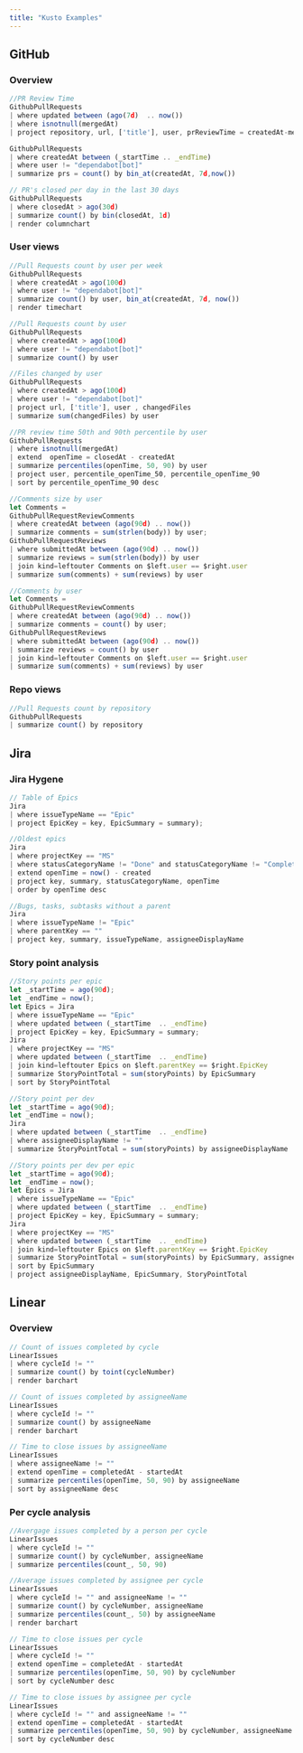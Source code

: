 ```yaml
---
title: "Kusto Examples"
---
```


## GitHub

### Overview

```jsx
//PR Review Time
GithubPullRequests
| where updated between (ago(7d)  .. now())
| where isnotnull(mergedAt)
| project repository, url, ['title'], user, prReviewTime = createdAt-mergedAt

GithubPullRequests
| where createdAt between (_startTime .. _endTime)
| where user != "dependabot[bot]"
| summarize prs = count() by bin_at(createdAt, 7d,now())

// PR's closed per day in the last 30 days
GithubPullRequests
| where closedAt > ago(30d)
| summarize count() by bin(closedAt, 1d)
| render columnchart
```

### User views

```jsx
//Pull Requests count by user per week
GithubPullRequests
| where createdAt > ago(100d)
| where user != "dependabot[bot]"
| summarize count() by user, bin_at(createdAt, 7d, now())
| render timechart

//Pull Requests count by user
GithubPullRequests
| where createdAt > ago(100d)
| where user != "dependabot[bot]"
| summarize count() by user

//Files changed by user
GithubPullRequests
| where createdAt > ago(100d)
| where user != "dependabot[bot]"
| project url, ['title'], user , changedFiles
| summarize sum(changedFiles) by user

//PR review time 50th and 90th percentile by user
GithubPullRequests
| where isnotnull(mergedAt)
| extend  openTime = closedAt - createdAt
| summarize percentiles(openTime, 50, 90) by user
| project user, percentile_openTime_50, percentile_openTime_90
| sort by percentile_openTime_90 desc

//Comments size by user
let Comments =
GithubPullRequestReviewComments
| where createdAt between (ago(90d) .. now())
| summarize comments = sum(strlen(body)) by user;
GithubPullRequestReviews
| where submittedAt between (ago(90d) .. now())
| summarize reviews = sum(strlen(body)) by user
| join kind=leftouter Comments on $left.user == $right.user
| summarize sum(comments) + sum(reviews) by user

//Comments by user
let Comments =
GithubPullRequestReviewComments
| where createdAt between (ago(90d) .. now())
| summarize comments = count() by user;
GithubPullRequestReviews
| where submittedAt between (ago(90d) .. now())
| summarize reviews = count() by user
| join kind=leftouter Comments on $left.user == $right.user
| summarize sum(comments) + sum(reviews) by user
```

### Repo views

```jsx
//Pull Requests count by repository
GithubPullRequests
| summarize count() by repository
```

## Jira

### Jira Hygene

```jsx
// Table of Epics
Jira
| where issueTypeName == "Epic"
| project EpicKey = key, EpicSummary = summary);

//Oldest epics
Jira
| where projectKey == "MS"
| where statusCategoryName != "Done" and statusCategoryName != "Complete"
| extend openTime = now() - created
| project key, summary, statusCategoryName, openTime
| order by openTime desc

//Bugs, tasks, subtasks without a parent
Jira
| where issueTypeName != "Epic"
| where parentKey == ""
| project key, summary, issueTypeName, assigneeDisplayName
```

### Story point analysis

```jsx
//Story points per epic
let _startTime = ago(90d);
let _endTime = now();
let Epics = Jira
| where issueTypeName == "Epic"
| where updated between (_startTime  .. _endTime)
| project EpicKey = key, EpicSummary = summary;
Jira
| where projectKey == "MS"
| where updated between (_startTime  .. _endTime)
| join kind=leftouter Epics on $left.parentKey == $right.EpicKey
| summarize StoryPointTotal = sum(storyPoints) by EpicSummary
| sort by StoryPointTotal

//Story point per dev
let _startTime = ago(90d);
let _endTime = now();
Jira
| where updated between (_startTime  .. _endTime)
| where assigneeDisplayName != ""
| summarize StoryPointTotal = sum(storyPoints) by assigneeDisplayName

//Story points per dev per epic
let _startTime = ago(90d);
let _endTime = now();
let Epics = Jira
| where issueTypeName == "Epic"
| where updated between (_startTime  .. _endTime)
| project EpicKey = key, EpicSummary = summary;
Jira
| where projectKey == "MS"
| where updated between (_startTime  .. _endTime)
| join kind=leftouter Epics on $left.parentKey == $right.EpicKey
| summarize StoryPointTotal = sum(storyPoints) by EpicSummary, assigneeDisplayName
| sort by EpicSummary
| project assigneeDisplayName, EpicSummary, StoryPointTotal
```

## Linear

### Overview

```jsx
// Count of issues completed by cycle
LinearIssues
| where cycleId != ""
| summarize count() by toint(cycleNumber)
| render barchart

// Count of issues completed by assigneeName
LinearIssues
| where cycleId != ""
| summarize count() by assigneeName
| render barchart

// Time to close issues by assigneeName
LinearIssues
| where assigneeName != ""
| extend openTime = completedAt - startedAt
| summarize percentiles(openTime, 50, 90) by assigneeName
| sort by assigneeName desc
```

### Per cycle analysis

```jsx
//Avergage issues completed by a person per cycle
LinearIssues
| where cycleId != ""
| summarize count() by cycleNumber, assigneeName
| summarize percentiles(count_, 50, 90)

//Average issues completed by assignee per cycle
LinearIssues
| where cycleId != "" and assigneeName != ""
| summarize count() by cycleNumber, assigneeName
| summarize percentiles(count_, 50) by assigneeName
| render barchart

// Time to close issues per cycle
LinearIssues
| where cycleId != ""
| extend openTime = completedAt - startedAt
| summarize percentiles(openTime, 50, 90) by cycleNumber
| sort by cycleNumber desc

// Time to close issues by assignee per cycle
LinearIssues
| where cycleId != "" and assigneeName != ""
| extend openTime = completedAt - startedAt
| summarize percentiles(openTime, 50, 90) by cycleNumber, assigneeName
| sort by cycleNumber desc
```
